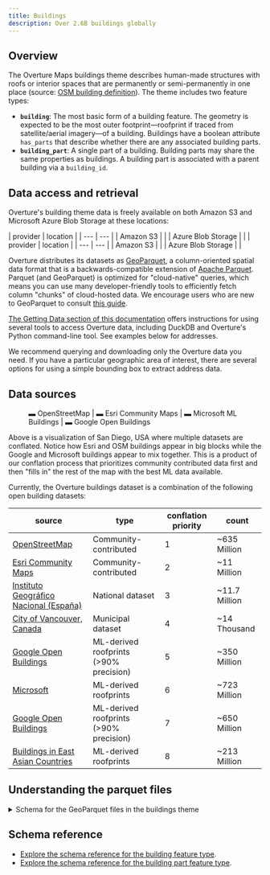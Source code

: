 ```yaml
---
title: Buildings
description: Over 2.6B buildings globally
---
```




## Overview

The Overture Maps buildings theme describes human-made structures with roofs or interior spaces that are permanently or semi-permanently in one place (source: [OSM building definition](https://wiki.openstreetmap.org/wiki/Key:building)). The theme includes two feature types:

- **`building`**: The most basic form of a building feature. The geometry is expected to be the most outer footprint&mdash;roofprint if traced from satellite/aerial imagery&mdash;of a building. Buildings have a boolean attribute `has_parts` that describe whether there are any associated building parts.
- **`building_part`**: A single part of a building. Building parts may share the same properties as buildings. A building part is associated with a parent building via a `building_id`.

## Data access and retrieval

Overture's building theme data is freely available on both Amazon S3 and Microsoft Azure Blob Storage at these locations:

<Tabs>
  <TabItem value="building" label="building" default>
    | provider | location |
    | --- | --- |
    | Amazon S3 | <QueryBuilder query="s3://overturemaps-us-west-2/release/__OVERTURE_RELEASE/theme=buildings/type=building/*" language="text"></QueryBuilder> |
    | Azure Blob Storage | <QueryBuilder query="https://overturemapswestus2.blob.core.windows.net/release/__OVERTURE_RELEASE/theme=buildings/type=building/*" language="text"></QueryBuilder> |
  </TabItem>
  <TabItem value="building_part" label="building_part">
    | provider | location |
    | --- | --- |
    | Amazon S3 | <QueryBuilder query="s3://overturemaps-us-west-2/release/__OVERTURE_RELEASE/theme=buildings/type=building_part/*" language="text"></QueryBuilder> |
    | Azure Blob Storage | <QueryBuilder query="https://overturemapswestus2.blob.core.windows.net/release/__OVERTURE_RELEASE/theme=buildings/type=building_part/*" language="text"></QueryBuilder> |
  </TabItem>
</Tabs>

Overture distributes its datasets as [GeoParquet](https://geoparquet.org/), a column-oriented spatial data format that is a backwards-compatible extension of [Apache Parquet](https://parquet.apache.org/). Parquet (and GeoParquet) is optimized for "cloud-native" queries, which means you can use many developer-friendly tools to efficiently fetch column "chunks" of cloud-hosted data. We encourage users who are new to GeoParquet to consult [this guide](https://guide.cloudnativegeo.org/geoparquet/).

[The Getting Data section of this documentation](https://docs.overturemaps.org/getting-data/) offers instructions for using several tools to access Overture data, including DuckDB and Overture's Python command-line tool. See examples below for addresses.

We recommend querying and downloading only the Overture data you need.
If you have a particular geographic area of interest, there are several options for using a simple bounding box to extract address data.


## Data sources

<figure>
  <BuildingsMap></BuildingsMap>
  <!-- <ThemedImage
    alt="Overture buildings in San Diego"
    sources={{
      light: useBaseUrl('/img/guides/buildings/san_diego_buildings_3.jpg'),
      dark: useBaseUrl('/img/guides/buildings/san_diego_buildings_3.jpg'),
    }}
  /> -->
  <figcaption>
  <div style={{'textAlign':'center'}}>
    <span style={{'backgroundColor':'rgb(36,39,47)', padding:2}}>
    <span style={{color:'rgb(194,42,87)'}}>&#x25AC;   <span style={{color:'white'}}>OpenStreetMap | </span></span>
    <span style={{color:'rgb(4,151,188)'}}>&#x25AC;   <span style={{color:'white'}}>Esri Community Maps | </span></span>
    <span style={{color:'rgb(243,175,102)'}}>&#x25AC; <span style={{color:'white'}}>Microsoft ML Buildings | </span></span>
    <span style={{color:'rgb(236,253,188)'}}>&#x25AC; <span style={{color:'white'}}>Google Open Buildings </span></span>
    </span>
  </div>
  </figcaption>
</figure>

Above is a visualization of San Diego, USA where multiple datasets are conflated. Notice how Esri and OSM buildings appear in big blocks while the Google and Microsoft buildings appear to mix together. This is a product of our conflation process that prioritizes community contributed data first and then "fills in" the rest of the map with the best ML data available.

Currently, the Overture buildings dataset is a combination of the following open building datasets:

| source | type | conflation priority | count |
| --- | --- | --- | --- |
| [OpenStreetMap](//osm.org) | Community-contributed | 1 | ~635 Million |
| [Esri Community Maps](https://communitymaps.arcgis.com/home) | Community-contributed | 2 | ~11 Million |
| [Instituto Geográfico Nacional (España)](https://www.ign.es/) | National dataset | 3 | ~11.7 Million |
| [City of Vancouver, Canada](https://opendata.vancouver.ca/) | Municipal dataset | 4 | ~14 Thousand |
| [Google Open Buildings](https://sites.research.google/open-buildings/) | ML-derived roofprints (>90% precision) | 5 | ~350 Million |
| [Microsoft](https://github.com/microsoft/GlobalMLBuildingFootprints) | ML-derived roofprints | 6 | ~723 Million |
| [Google Open Buildings](https://sites.research.google/open-buildings/) | ML-derived roofprints (>90% precision) | 7 | ~650 Million |
| [Buildings in East Asian Countries](https://zenodo.org/records/8174931) | ML-derived roofprints | 8 | ~213 Million |

## Understanding the parquet files

<details>
	<summary>Schema for the GeoParquet files in the buildings theme</summary>
<div>
<Tabs>
<TabItem value="building" label="building" default>

| column | type | description |
| --- | --- | --- |
| id | string | A feature ID that may be associated with the Global Entity Reference System (GERS) if—and-only-if the feature represents an entity that is part of GERS. |
| geometry | binary | A building's geometry is defined as its footprint or roofprint (if traced from aerial/satellite imagery). MUST be a Polygon as defined by GeoJSON schema. |
| bbox | struct | Area defined by two longitudes and two latitudes: latitude is a decimal number between -90.0 and 90.0; longitude is a decimal number between -180.0 and 180.0. |
| version | integer | Version number of the feature, incremented in each Overture release where the geometry or attributes of this feature changed. |
| sources | struct | The array of source information for the properties of a given feature. Each source object lists the property in JSON Pointer notation and the dataset from which that specific value originated. |
| subtype | string | A broad category of the building type and purpose. |
| names | struct | The name associated with the feature. The first entry in the array of names must have a "local" language. |
| class | string | Further delineation of the building's built purpose. |
| level | integer | The building feature's Z-order, i.e., stacking order. A Z-order of 0 is ground level. |
| has_parts | boolean | Flag indicating whether the building has parts. |
| is_underground | boolean | Whether the entire building or part is completely below ground. This is useful for rendering which typically omits these buildings or styles them differently because they are not visible above ground. This is different than the level column which is used to indicate z-ordering of elements and negative values may be above ground. |
| height | double | Height of the building or part in meters. The height is the distance from the lowest point to the highest point. |
| num_floors | integer | Number of above-ground floors of the building or part. |
| num_floors_underground | integer | Number of below-ground floors of the building or part. |
| min_height | double | The height of the bottom part of building in meters. Used if a building or part of building starts above the ground level. |
| min_floor | integer | The "start" floor of a building or building part. Indicates that the building or part is "floating" and its bottom-most floor is above ground level, usually because it is part of a larger building in which some parts do reach ground level. |
| facade_color | string | The color (name or color triplet) of the facade of a building or building part in hexadecimal. |
| facade_material | string | The outer surface material of building facade. |
| roof_material | string | The outermost material of the roof. |
| roof_shape | string | The shape of the roof. |
| roof_direction | double | Bearing of the roof ridge line. |
| roof_orientation | string | Orientation of the roof shape relative to the footprint shape. Either "along" or "across." |
| roof_color | string | The color (name or color triplet) of the roof of a building or building part in hexadecimal. |
| roof_height | double | The height of the building roof in meters. This represents the distance from the base of the roof to the highest point of the roof. |
| filename | string | Name of the file being queried. |
| theme | varchar | Name of the Overture theme being queried. |
| type | varchar | Name of the Overture feature type being queried. |

</TabItem>
<TabItem value="building_part" label="building_part" default>

| column | type | description |
| --- | --- | --- |
| id | string | A feature ID that may be associated with the Global Entity Reference System (GERS) if—and-only-if the feature represents an entity that is part of GERS. |
| geometry | binary | A building's geometry is defined as its footprint or roofprint (if traced from aerial/satellite imagery). MUST be a Polygon as defined by GeoJSON schema. |
| bbox | struct | Area defined by two longitudes and two latitudes: latitude is a decimal number between -90.0 and 90.0; longitude is a decimal number between -180.0 and 180.0. |
| version | integer | Version number of the feature, incremented in each Overture release where the geometry or attributes of this feature changed. |
| sources | struct | The array of source information for the properties of a given feature. Each source object lists the property in JSON Pointer notation and the dataset from which that specific value originated. |
| names | struct | The name associated with the feature. The first entry in the array of names must have a "local" language. |
| level | integer | The building feature's Z-order, i.e., stacking order. A Z-order of 0 is ground level. |
| is_underground | boolean | Whether the entire building or part is completely below ground. This is useful for rendering which typically omits these buildings or styles them differently because they are not visible above ground. This is different than the level column which is used to indicate z-ordering of elements and negative values may be above ground. |
| height | double | Height of the building or part in meters. The height is the distance from the lowest point to the highest point. |
| num_floors | integer | Number of above-ground floors of the building or part. |
| num_floors_underground | integer | Number of below-ground floors of the building or part. |
| min_height | double | The height of the bottom part of building in meters. Used if a building or part of building starts above the ground level. |
| min_floor | integer | The "start" floor of a building or building part. Indicates that the building or part is "floating" and its bottom-most floor is above ground level, usually because it is part of a larger building in which some parts do reach ground level. |
| facade_color | string | The color (name or color triplet) of the facade of a building or building part in hexadecimal. |
| facade_material | string | The outer surface material of building facade. |
| roof_material | string | The outermost material of the roof. |
| roof_shape | string | The shape of the roof. |
| roof_direction | double | Bearing of the roof ridge line. |
| roof_orientation | string | Orientation of the roof shape relative to the footprint shape. Either "along" or "across." |
| roof_color | string | The color (name or color triplet) of the roof of a building or building part in hexadecimal. |
| roof_height | double | The height of the building roof in meters. This represents the distance from the base of the roof to the highest point of the roof. |
| building_id | string | The building ID to which this part belongs. |
| filename | string | Name of the file being queried. |
| theme | string | Name of the Overture theme being queried. |
| type | string | Name of the Overture feature type being queried. |

</TabItem>
</Tabs>
</div>
</details>

## Schema reference

- [Explore the schema reference for the building feature type](/schema/reference/buildings/building).
- [Explore the schema reference for the building part feature type](/schema/reference/buildings/building_part).
